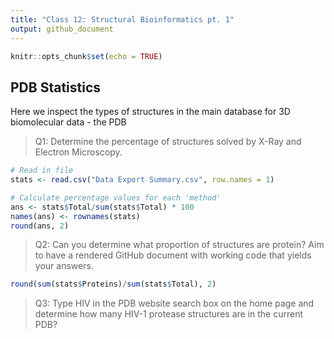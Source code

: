 ```yaml
---
title: "Class 12: Structural Bioinformatics pt. 1"
output: github_document
---
```


```r
knitr::opts_chunk$set(echo = TRUE)
```

## PDB Statistics

Here we inspect the types of structures in the main database for 3D biomolecular data - the PDB

>Q1: Determine the percentage of structures solved by X-Ray and Electron Microscopy. 

```r
# Read in file
stats <- read.csv("Data Export Summary.csv", row.names = 1)

# Calculate percentage values for each 'method'
ans <- stats$Total/sum(stats$Total) * 100
names(ans) <- rownames(stats)
round(ans, 2)
```


>Q2: Can you determine what proportion of structures are protein? Aim to have a rendered GitHub document with working code that yields your answers.

```r
round(sum(stats$Proteins)/sum(stats$Total), 2)
```


>Q3: Type HIV in the PDB website search box on the home page and determine how many
HIV-1 protease structures are in the current PDB?
